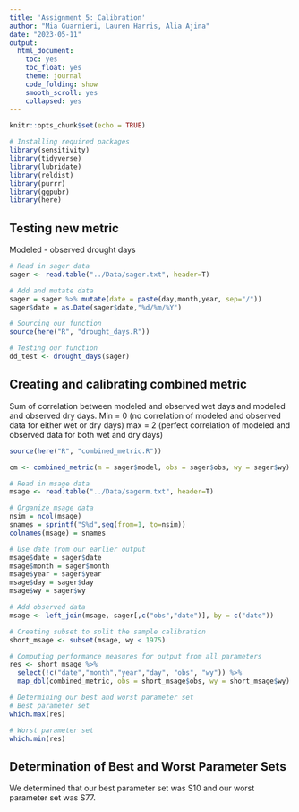 ```yaml
---
title: 'Assignment 5: Calibration'
author: "Mia Guarnieri, Lauren Harris, Alia Ajina"
date: "2023-05-11"
output:
  html_document:
    toc: yes
    toc_float: yes
    theme: journal
    code_folding: show
    smooth_scroll: yes
    collapsed: yes
---
```


```r
knitr::opts_chunk$set(echo = TRUE)

# Installing required packages
library(sensitivity)
library(tidyverse)
library(lubridate)
library(reldist)
library(purrr)
library(ggpubr)
library(here)
```

## Testing new metric 

Modeled - observed drought days

```r
# Read in sager data
sager <- read.table("../Data/sager.txt", header=T)

# Add and mutate data
sager = sager %>% mutate(date = paste(day,month,year, sep="/"))
sager$date = as.Date(sager$date,"%d/%m/%Y")

# Sourcing our function
source(here("R", "drought_days.R"))

# Testing our function
dd_test <- drought_days(sager)
```

## Creating and calibrating combined metric

Sum of correlation between modeled and observed wet days and modeled and observed dry days. Min = 0 (no correlation of modeled and observed data for either wet or dry days) max = 2 (perfect correlation of modeled and observed data for both wet and dry days)

```r

source(here("R", "combined_metric.R"))

cm <- combined_metric(m = sager$model, obs = sager$obs, wy = sager$wy)

# Read in msage data
msage <- read.table("../Data/sagerm.txt", header=T)

# Organize msage data
nsim = ncol(msage)
snames = sprintf("S%d",seq(from=1, to=nsim))
colnames(msage) = snames

# Use date from our earlier output
msage$date = sager$date
msage$month = sager$month
msage$year = sager$year
msage$day = sager$day
msage$wy = sager$wy

# Add observed data
msage <- left_join(msage, sager[,c("obs","date")], by = c("date"))

# Creating subset to split the sample calibration
short_msage <- subset(msage, wy < 1975)

# Computing performance measures for output from all parameters
res <- short_msage %>% 
  select(!c("date","month","year","day", "obs", "wy")) %>%
  map_dbl(combined_metric, obs = short_msage$obs, wy = short_msage$wy)

# Determining our best and worst parameter set
# Best parameter set
which.max(res)

# Worst parameter set
which.min(res)
```

## Determination of Best and Worst Parameter Sets

We determined that our best parameter set was S10 and our worst parameter set was S77.
